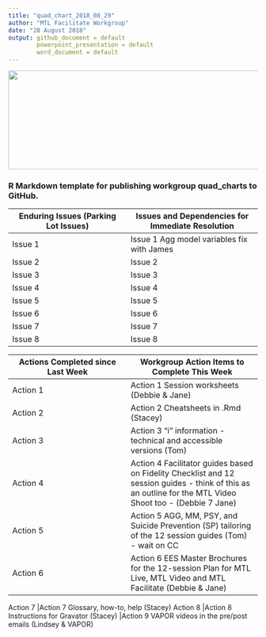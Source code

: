 ```yaml
---
title: "quad_chart_2018_08_29"
author: "MTL Facilitate Workgroup"
date: "28 August 2018"
output: github_document = default
        powerpoint_presentation = default
        word_document = default
---
```

<img src = "https://github.com/lzim/teampsd/blob/teampsd_style/teampsd_logo/team_psd_logo_sm.png"
     height = "200" width = "600">

### R Markdown template for publishing workgroup quad_charts to GitHub. 

Enduring Issues (Parking Lot Issues)           |        Issues and Dependencies for Immediate Resolution
------------------------- | ----------------------------
Issue 1                        |Issue 1 Agg model variables fix with James 
Issue 2                        |Issue 2 
Issue 3                        |Issue 3 
Issue 4                        |Issue 4
Issue 5                        |Issue 5   
Issue 6                        |Issue 6
Issue 7                        |Issue 7 
Issue 8                        |Issue 8

Actions Completed since Last Week    |      Workgroup Action Items to Complete This Week
------------------------- | ----------------------------
Action 1                        |Action 1 Session worksheets (Debbie & Jane)
Action 2                        |Action 2 Cheatsheets in .Rmd (Stacey)
Action 3                        |Action 3 "i" information - technical and accessible versions (Tom)
Action 4                        |Action 4 Facilitator guides based on Fidelity Checklist and 12 session guides - think of this as an outline for the MTL Video Shoot too - (Debbie 7 Jane)
Action 5                        |Action 5 AGG, MM, PSY, and Suicide Prevention (SP) tailoring of the 12 session guides (Tom) - wait on CC
Action 6                        |Action 6 EES Master Brochures for the 12-session Plan for MTL Live, MTL Video and MTL Facilitate (Debbie & Jane)


Action 7                        |Action 7 Glossary, how-to, help (Stacey)
Action 8                        |Action 8  Instructions for Gravator (Stacey)
                                |Action 9 VAPOR videos in the pre/post emails (Lindsey & VAPOR)

